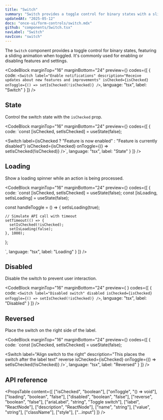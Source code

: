 ```yaml
---
title: "Switch"
summary: "Switch provides a toggle control for binary states with a sliding animation and optional loading state."
updatedAt: "2025-05-12"
docs: "once-ui/form-controls/switch.mdx"
github: "components/Switch.tsx"
navLabel: "Switch"
navIcon: "switch"
---
```


The `Switch` component provides a toggle control for binary states, featuring a sliding animation when toggled. It's commonly used for enabling or disabling features and settings.

<CodeBlock
  marginTop="16"
  marginBottom="24"
  preview={<BasicSwitch />}
  codes={[
    {
      code:
`<Switch
    label="Enable notifications"
    description="Receive updates about new features and improvements"
    isChecked={isChecked}
    onToggle={() => setIsChecked(!isChecked)}
/>`,
      language: "tsx",
      label: "Switch"
    }
  ]}
/>

## State

Control the switch state with the `isChecked` prop.

<CodeBlock
  marginTop="16"
  marginBottom="24"
  preview={<SwitchWithFeedback />}
  codes={[
    {
      code:
`const [isChecked, setIsChecked] = useState(false);

<Switch
    label={isChecked ? "Feature is now enabled" : "Feature is currently disabled"}
    isChecked={isChecked}
    onToggle={() => setIsChecked(!isChecked)}
/>`,
      language: "tsx",
      label: "State"
    }
  ]}
/>

## Loading

Show a loading spinner while an action is being processed.

<CodeBlock
  marginTop="16"
  marginBottom="24"
  preview={<SwitchWithLoading />}
  codes={[
    {
      code:
`const [isChecked, setIsChecked] = useState(false);
const [isLoading, setIsLoading] = useState(false);

const handleToggle = () => {
    setIsLoading(true);
    
    // Simulate API call with timeout
    setTimeout(() => {
      setIsChecked(!isChecked);
      setIsLoading(false);
    }, 1000);
};

<Switch
    label="Processing"
    isChecked={isChecked}
    loading={isLoading}
    onToggle={handleToggle}
/>`,
      language: "tsx",
      label: "Loading"
    }
  ]}
/>

## Disabled

Disable the switch to prevent user interaction.

<CodeBlock
  marginTop="16"
  marginBottom="24"
  preview={
    <ClientSwitch
      label="Disabled switch"
      disabled
    />
  }
  codes={[
    {
      code:
`<Switch
    label="Disabled switch"
    disabled
    isChecked={isChecked}
    onToggle={() => setIsChecked(!isChecked)}
/>`,
      language: "tsx",
      label: "Disabled"
    }
  ]}
/>

## Reversed

Place the switch on the right side of the label.

<CodeBlock
  marginTop="16"
  marginBottom="24"
  preview={<ReversedSwitch />}
  codes={[
    {
      code:
`const [isChecked, setIsChecked] = useState(false);

<Switch
    label="Align switch to the right"
    description="This places the switch after the label text"
    reverse
    isChecked={isChecked}
    onToggle={() => setIsChecked(!isChecked)}
/>`,
      language: "tsx",
      label: "Reversed"
    }
  ]}
/>

## API reference

<PropsTable
  content={[
    ["isChecked", "boolean"],
    ["onToggle", "() => void"],
    ["loading", "boolean", "false"],
    ["disabled", "boolean", "false"],
    ["reverse", "boolean", "false"],
    ["ariaLabel", "string", "Toggle switch"],
    ["label", "ReactNode"],
    ["description", "ReactNode"],
    ["name", "string"],
    ["value", "string"],
    ["className"],
    ["style"],
    ["...input"]
  ]}
/>
